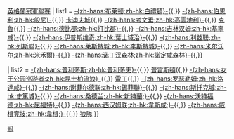 {{Navbox
| name  = 英冠2004-05
| title = [[2004年至2005年英格蘭足球冠軍聯賽|2004/05年]]{{,}}[[英格蘭足球冠軍聯賽|英格蘭冠軍聯賽]]
| list1 = [[布莱顿足球俱乐部|-{zh-hans:布莱顿;zh-hk:白禮頓}-]]{{,}} [[伯恩利足球俱乐部|-{zh-hans:伯恩利;zh-hk:般尼}-]]{{,}} [[卡迪夫城足球俱乐部|卡迪夫城]]{{,}} [[考文垂足球俱乐部|-{zh-hans:考文垂;zh-hk:高雲地利}-]]{{,}} [[克鲁足球俱乐部|克魯]]{{,}} [[德比郡足球俱乐部|-{zh-hans:德比郡;zh-hk:打比郡}-]]{{,}} [[吉林汉姆足球俱乐部|-{zh-hans:吉林汉姆;zh-hk:基寧咸}-]]{{,}} [[伊普斯维奇城足球俱乐部|-{zh-hans:伊普斯维奇;zh-hk:葉士域治}-]]{{,}} [[利兹联足球俱乐部|-{zh-hans:利兹联;zh-hk:列斯聯}-]]{{,}} [[莱斯特城足球俱乐部|-{zh-hans:莱斯特城;zh-hk:李斯特城}-]]{{,}} [[米尔沃尔足球俱乐部|-{zh-hans:米尔沃尔;zh-hk:米禾爾}-]]{{,}} [[诺丁汉森林足球俱乐部|-{zh-hans:诺丁汉森林;zh-hk:諾定咸森林}-]]{{,}}  

| list2 = [[普利茅斯足球俱乐部|-{zh-hans:普利茅斯;zh-hk:普利茅夫}-]]{{,}} [[普雷斯顿足球俱乐部|普雷斯頓]]{{,}} [[女王公园巡游者足球俱乐部|-{zh-hans:女王公园巡游者;zh-hk:昆士柏流浪}-]]{{,}} [[雷丁足球俱乐部|雷丁]]{{,}} [[罗瑟勒姆足球俱乐部|-{zh-hans:罗瑟勒姆;zh-hk:洛達咸}-]]{{,}} [[谢菲尔德联足球俱乐部|-{zh-hans:谢菲尔德联;zh-hk:錫菲聯}-]]{{,}} [[斯托克城足球俱乐部|-{zh-hans:斯托克城;zh-hk:史篤城}-]]{{,}} [[桑德兰足球俱乐部|-{zh-hans:桑德兰;zh-hk:新特蘭;}-]]{{,}} [[沃特福德足球俱乐部|-{zh-hans:沃特福德;zh-hk:屈福特}-]]{{,}} [[西汉姆联足球俱乐部|-{zh-hans:西汉姆联;zh-hk:韋斯咸;}-]]{{,}} [[威根竞技足球俱乐部|-{zh-hans:威根竞技;zh-hk:韋根;}-]]{{,}} [[伍尔弗汉普顿流浪足球俱乐部|狼隊]]
}}<noinclude>
[[Category:英格兰足球联赛模板|冠]]
</noinclude>